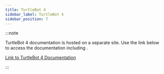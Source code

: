```yaml
---
title: TurtleBot 4
sidebar_label: TurtleBot 4
sidebar_position: 7
---
```



<ComponentIntroductionTurtleBot4 />

:::note

TurtleBot 4 documentation is hosted on a separate site. Use the link below
to access the documentation including .

[Link to TurtleBot 4 Documentation](https://turtlebot.github.io/turtlebot4-user-manual/)

:::
